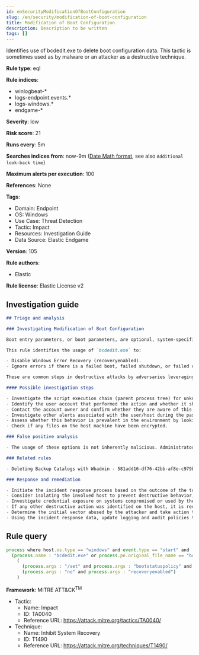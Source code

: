 ```yaml
---
id: enSecurityModificationOfBootConfiguration
slug: /en/security/modification-of-boot-configuration
title: Modification of Boot Configuration
description: Description to be written
tags: []
---
```


<div id="modification-of-boot-configuration"></div>

Identifies use of bcdedit.exe to delete boot configuration data. This tactic is sometimes used as by malware or an attacker as a destructive technique.

**Rule type**: eql

**Rule indices**: 

* winlogbeat-*
* logs-endpoint.events.*
* logs-windows.*
* endgame-*

**Severity**: low

**Risk score**: 21

**Runs every**: 5m

**Searches indices from**: now-9m ([Date Math format](((ref))/common-options.html#date-math), see also <DocLink id="enSecurityRulesUiCreate" section="set-the-rules-schedule">`Additional look-back time`</DocLink>)

**Maximum alerts per execution**: 100

**References**: None

**Tags**: 

* Domain: Endpoint
* OS: Windows
* Use Case: Threat Detection
* Tactic: Impact
* Resources: Investigation Guide
* Data Source: Elastic Endgame

**Version**: 105

**Rule authors**: 

* Elastic

**Rule license**: Elastic License v2

## Investigation guide

```markdown
## Triage and analysis

### Investigating Modification of Boot Configuration

Boot entry parameters, or boot parameters, are optional, system-specific settings that represent configuration options. These are stored in a boot configuration data (BCD) store, and administrators can use utilities like `bcdedit.exe` to configure these.

This rule identifies the usage of `bcdedit.exe` to:

- Disable Windows Error Recovery (recoveryenabled).
- Ignore errors if there is a failed boot, failed shutdown, or failed checkpoint (bootstatuspolicy ignoreallfailures).

These are common steps in destructive attacks by adversaries leveraging ransomware.

#### Possible investigation steps

- Investigate the script execution chain (parent process tree) for unknown processes. Examine their executable files for prevalence, whether they are located in expected locations, and if they are signed with valid digital signatures.
- Identify the user account that performed the action and whether it should perform this kind of action.
- Contact the account owner and confirm whether they are aware of this activity.
- Investigate other alerts associated with the user/host during the past 48 hours.
- Assess whether this behavior is prevalent in the environment by looking for similar occurrences across hosts.
- Check if any files on the host machine have been encrypted.

### False positive analysis

- The usage of these options is not inherently malicious. Administrators can modify these configurations to force a machine to boot for troubleshooting or data recovery purposes.

### Related rules

- Deleting Backup Catalogs with Wbadmin - 581add16-df76-42bb-af8e-c979bfb39a59

### Response and remediation

- Initiate the incident response process based on the outcome of the triage.
- Consider isolating the involved host to prevent destructive behavior, which is commonly associated with this activity.
- Investigate credential exposure on systems compromised or used by the attacker to ensure all compromised accounts are identified. Reset passwords for these accounts and other potentially compromised credentials, such as email, business systems, and web services.
- If any other destructive action was identified on the host, it is recommended to prioritize the investigation and look for ransomware preparation and execution activities.
- Determine the initial vector abused by the attacker and take action to prevent reinfection through the same vector.
- Using the incident response data, update logging and audit policies to improve the mean time to detect (MTTD) and the mean time to respond (MTTR).
```

## Rule query

```js
process where host.os.type == "windows" and event.type == "start" and
  (process.name : "bcdedit.exe" or process.pe.original_file_name == "bcdedit.exe") and
    (
      (process.args : "/set" and process.args : "bootstatuspolicy" and process.args : "ignoreallfailures") or
      (process.args : "no" and process.args : "recoveryenabled")
    )

```

**Framework**: MITRE ATT&CK<sup>TM</sup>

* Tactic:
    * Name: Impact
    * ID: TA0040
    * Reference URL: https://attack.mitre.org/tactics/TA0040/
* Technique:
    * Name: Inhibit System Recovery
    * ID: T1490
    * Reference URL: https://attack.mitre.org/techniques/T1490/


